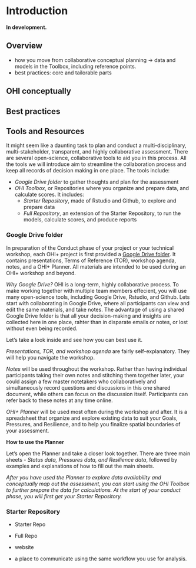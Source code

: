 # Introduction {#intro}


**In development.** 

<!--- TODO: intro to OHI conceptually, Tbx stuff. See Best Practices paper. --->

## Overview

- how you move from collaborative conceptual planning -> data and models in the Toolbox, including reference points.
- best practices: core and tailorable parts

## OHI conceptually

## Best practices

## Tools and Resources

<!--- Ning TODO ---> 

It might seem like a daunting task to plan and conduct a multi-disciplinary, multi-stakeholder, transparent, and highly collaborative assessment. There are several open-science, collaborative tools to aid you in this process. All the tools we will introduce aim to streamline the collaboration process and keep all records of decision making in one place. The tools include: 

- _Google Drive folder_ to gather thoughts and plan for the assessment
- _OHI Toolbox_, or Repositories where you organize and prepare data, and calculate scores. It includes: 
   - *Starter Repository*, made of Rstudio and Github, to explore and prepare data 
   - *Full Repository*, an extension of the Starter Repository, to run the models, calculate scores, and produce reports

### Google Drive folder

In preparation of the Conduct phase of your project or your technical workshop, each OHI+ project is first provided a [Google Drive folder](link to folder). It contains presentations, Terms of Reference (TOR), workshop agenda, notes, and a OHI+ Planner. All materials are intended to be used during an OHI+ workshop and beyond. 

_Why Google Drive?_ OHI is a long-term, highly collaborative process. To make working together with multiple team members effecient, you will use many open-science tools, including Google Drive, Rstudio, and Github. Lets start with collaborating in Google Drive, where all participants can view and edit the same materials, and take notes. The advantage of using a shared Google Drive folder is that all your decision-making and insights are collected here in one place, rahter than in disparate emails or notes, or lost without even being recorded. 

Let's take a look inside and see how you can best use it. 

_Presentations, TOR, and workshop agenda_ are fairly self-explanatory. They will help you navigate the workshop. 

_Notes_ will be used throughout the workshop. Rather than having individual participants taking their own notes and stitching them together later, your could assign a few master notetakers who collaboratively and simultaneously record questions and discussions in this one shared document, while others can focus on the discussion itself. Participants can refer back to these notes at any time online. 

_OHI+ Planner_ will be used most often during the workshop and after. It is a spreadsheet that organize and explore existing data to suit your Goals, Pressures, and Resilience, and to help you finalize spatial boundaries of your assessment. 

**How to use the Planner**

Let's open the Planner and take a closer look together. There are three main sheets - _Status data, Pressures data, and Resilience data_, followed by examples and explanations of how to fill out the main sheets. 

_After you have used the Planner to explore data availability and conceptually map out the assessment, you can start using the OHI Toolbox to further prepare the data for calculations. At the start of your conduct phase, you will first get your Starter Repository._

### Starter Repository

- Starter Repo
- Full Repo
- website

- a place to communicate using the same workflow you use for analysis.